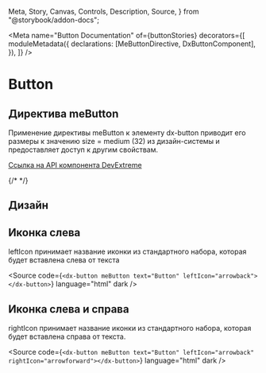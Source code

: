   Meta,
  Story,
  Canvas,
  Controls,
  Description,
  Source,
} from "@storybook/addon-docs";

<Meta
  name="Button Documentation"
  of={buttonStories}
  decorators={[
    moduleMetadata({
      declarations: [MeButtonDirective, DxButtonComponent],
    }),
  ]}
/>

# Button

## Директива meButton

Применение директивы meButton к элементу dx-button приводит его размеры к значению size = medium (32) из дизайн-системы и предоставляет доступ к другим свойствам.

[Ссылка на API компонента DevExtreme](https://js.devexpress.com/Angular/Documentation/ApiReference/UI_Components/dxButton/)

{/* <Description of={buttonStories.Default} /> */}

<Story of={buttonStories.Default} />

<Controls of={buttonStories.Default} />

<Source of={buttonStories.Default} type="dynamic" dark />

## Дизайн

<Figma
  height="50%"
  collapsable
  defaultCollapsed
  url="https://www.figma.com/design/S2KXryEyWLA9cplaicYrVn/Components?node-id=1-4&t=VoqpA9EX7TuL7TZI-0"
/>

## Иконка слева

leftIcon принимает название иконки из стандартного набора, которая будет вставлена слева от текста

<Story of={buttonStories.LeftIcon} />

<Source
  code={`<dx-button meButton text="Button" leftIcon="arrowback"></dx-button>`}
  language="html"
  dark
/>

## Иконка слева и справа

rightIcon принимает название иконки из стандартного набора, которая будет вставлена справа от текста.

<Story of={buttonStories.LeftRightIcon} />

<Source
  code={`<dx-button meButton text="Button" leftIcon="arrowback" rightIcon="arrowforward"></dx-button>`}
  language="html"
  dark
/>

<style>
  {`
      h2 {
        border-bottom: none !important;
    }
`}
</style>
